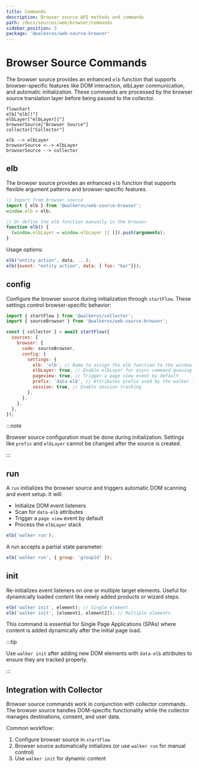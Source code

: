 ```yaml
---
title: Commands
description: Browser source API methods and commands
path: /docs/sources/web/browser/commands
sidebar_position: 3
package: '@walkeros/web-source-browser'
---
```



# Browser Source Commands

The browser source provides an enhanced `elb` function that supports
browser-specific features like DOM interaction, elbLayer communication, and
automatic initialization. These commands are processed by the browser source
translation layer before being passed to the collector.

```mermaid
flowchart
elb["elb()"]
elbLayer["elbLayer[]"]
browserSource["Browser Source"]
collector["Collector"]

elb --> elbLayer
browserSource <--> elbLayer
browserSource --> collector
```

## elb

The browser source provides an enhanced `elb` function that supports flexible
argument patterns and browser-specific features.

```js
// Import from browser source
import { elb } from '@walkeros/web-source-browser';
window.elb = elb;

// Or define the elb function manually in the browser
function elb() {
  (window.elbLayer = window.elbLayer || []).push(arguments);
}
```

Usage options:

```js
elb("entity action", data, ...);
elb({event: "entity action", data: { foo: "bar"}});
```

## config

Configure the browser source during initialization through `startFlow`. These
settings control browser-specific behavior:

```js
import { startFlow } from '@walkeros/collector';
import { sourceBrowser } from '@walkeros/web-source-browser';

const { collector } = await startFlow({
  sources: {
    browser: {
      code: sourceBrowser,
      config: {
        settings: {
          elb: 'elb', // Name to assign the elb function to the window
          elbLayer: true, // Enable elbLayer for async command queuing
          pageview: true, // Trigger a page view event by default
          prefix: 'data-elb', // Attributes prefix used by the walker for DOM scanning
          session: true, // Enable session tracking
        },
      },
    },
  },
});
```

:::note

Browser source configuration must be done during initialization.
Settings like `prefix` and `elbLayer` cannot be changed after the source is
created.

:::

## run

A `run` initializes the browser source and triggers automatic DOM scanning and
event setup. It will:

- Initialize DOM event listeners
- Scan for `data-elb` attributes
- Trigger a `page view` event by default
- Process the `elbLayer` stack

```js
elb('walker run');
```

A run accepts a partial state parameter:

```js
elb('walker run', { group: 'group1d' });
```

## init

Re-initializes event listeners on one or multiple target elements. Useful for
dynamically loaded content like newly added products or wizard steps.

```js
elb('walker init', element); // Single element
elb('walker init', [element1, element2]); // Multiple elements
```

This command is essential for Single Page Applications (SPAs) where content is
added dynamically after the initial page load.

:::tip

Use `walker init` after adding new DOM elements with `data-elb` attributes to
ensure they are tracked properly.

:::

## Integration with Collector

Browser source commands work in conjunction
with&nbsp;<Link to="/docs/collector/commands">collector commands</Link>. The
browser source handles DOM-specific functionality while the collector manages
destinations, consent, and user data.

Common workflow:

1. Configure browser source in `startFlow`
2. Browser source automatically initializes (or use `walker run` for manual
   control)
3. Use `walker init` for dynamic content
